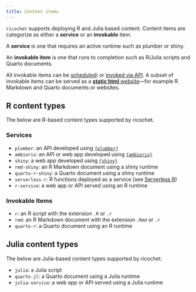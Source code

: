 ```yaml
---
title: Content items
---
```


`ricochet` supports deploying R and Julia based content. Content items are categorize as either a **service** or an **invokable** item.

A **service** is one that requires an active runtime such as plumber or shiny.

An **invokable item** is one that runs to completion such as R/Julia scripts and Quarto documents.

All invokable items can be [scheduled](scheduling)( or [invoked via API](/invocation). A subset of invokable items can be served as a [**static html** website](/static)—for example R Markdown and Quarto documents or websites.

## R content types

The below are R-based content types supported by ricochet.

### Services

- `plumber`: an API developed using [`{plumber}`](https://rplumber.io)
- `ambiorix`: an API or web app developed using [`{ambiorix}`](https://ambiorix.dev)
- `shiny`: a web app developed using [`{shiny}`](https://shiny.posit.co/r/)
- `rmd-shiny`: an R Markdown document using a shiny runtime
- `quarto-r-shiny`: a Quarto document using a shiny runtime
- `serverless-r`: R functions deployed as a service (see [Serverless R](/serverless-r))
- `r-service`: a web app or API served using an R runtime

### Invokable Items

- `r`: an R script with the extension `.R` or `.r`
- `rmd`: an R Markdown document with the extension `.Rmd` or `.r`
- `quarto-r`: a Quarto document using an R runtime

## Julia content types

The below are Julia-based content types supported by ricochet.

- `julia`: a Julia script
- `quarto-jl`: a Quarto document using a Julia runtime
- `julia-service`: a web app or API served using a Julia runtime
